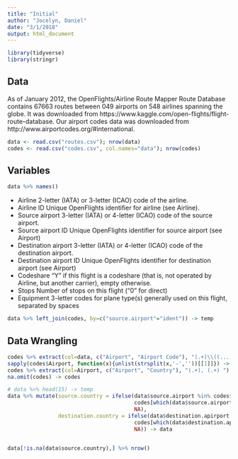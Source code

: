 ```yaml
---
title: "Initial"
author: "Jocelyn, Daniel"
date: "3/1/2018"
output: html_document
---
```


```r
library(tidyverse)
library(stringr)
```

## Data

As of January 2012, the OpenFlights/Airline Route Mapper Route Database contains 67663 routes between 049 airports on 548 airlines spanning the globe. It was downloaded from https://www.kaggle.com/open-flights/flight-route-database. Our airport codes data was downloaded from http://www.airportcodes.org/#international. 

```r
data <- read.csv("routes.csv"); nrow(data)
codes <- read.csv("codes.csv", col.names="data"); nrow(codes)
```

## Variables

```r
data %>% names()
```

- Airline 2-letter (IATA) or 3-letter (ICAO) code of the airline.
- Airline ID Unique OpenFlights identifier for airline (see Airline).
- Source airport 3-letter (IATA) or 4-letter (ICAO) code of the source airport.
- Source airport ID Unique OpenFlights identifier for source airport (see Airport)
- Destination airport 3-letter (IATA) or 4-letter (ICAO) code of the destination airport.
- Destination airport ID Unique OpenFlights identifier for destination airport (see Airport)
- Codeshare "Y" if this flight is a codeshare (that is, not operated by Airline, but another carrier), empty otherwise.
- Stops Number of stops on this flight ("0" for direct)
- Equipment 3-letter codes for plane type(s) generally used on this flight, separated by spaces

```r
data %>% left_join(codes, by=c("source.airport"="ident")) -> temp
```


## Data Wrangling

```r
codes %>% extract(col=data, c("Airport", "Airport Code"), "(.+)\\((...)\\)") -> codes
sapply(codes$Airport, function(x){unlist(strsplit(x,'-',''))[[1]]}) -> codes$Airport
codes %>% extract(col=Airport, c("Airport", "Country"), "(.+), (.+) ") -> codes
na.omit(codes) -> codes
```

```r
# data %>% head(15) -> temp
data %>% mutate(source.country = ifelse(data$source.airport %in% codes$`Airport Code`,
                                        codes[which(data$source.airport %in% codes$`Airport Code` ),]$Country,
                                        NA),
                destination.country = ifelse(data$destination.apirport %in% codes$`Airport Code`,
                                        codes[which(data$destination.apirport %in% codes$`Airport Code` ),]$Country,
                                        NA)) -> data


data[!is.na(data$source.country),] %>% nrow()

```
